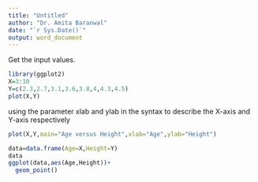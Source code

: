 ---
title: "Untitled"
author: "Dr. Amita Baranwal"
date: "`r Sys.Date()`"
output: word_document
---
Get the input values.

```{r setup, include=TRUE}
library(ggplot2)
X=3:10
Y=c(2.3,2.7,3.1,3.6,3.8,4,4.3,4.5)
plot(X,Y)
```

using the parameter xlab and ylab in the syntax to describe the X-axis and Y-axis respectively

```{r }
plot(X,Y,main="Age versus Height",xlab="Age",ylab="Height")
```


```{r}
data=data.frame(Age=X,Height=Y)
data
ggplot(data,aes(Age,Height))+
  geom_point()
```